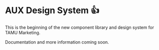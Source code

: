
<Meta title="Introduction" />

# AUX Design System 👍
This is the beginning of the new component library and design system for TAMU Marketing. 

Documentation and more information coming soon.